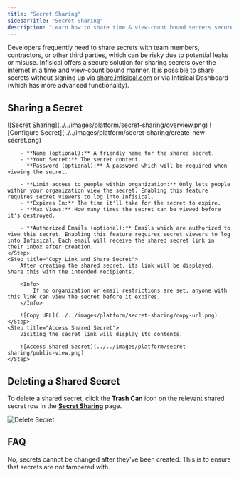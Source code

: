 ```yaml
---
title: "Secret Sharing"
sidebarTitle: "Secret Sharing"
description: "Learn how to share time & view-count bound secrets securely with anyone on the internet."
---
```


Developers frequently need to share secrets with team members, contractors, or other third parties, which can be risky due to potential leaks or misuse.
Infisical offers a secure solution for sharing secrets over the internet in a time and view-count bound manner. It is possible to share secrets without signing up via [share.infisical.com](https://share.infisical.com) or via Infisical Dashboard (which has more advanced functionality).

## Sharing a Secret

<Steps>
    <Step title="Navigate to the 'Secret Sharing' page and click 'Share Secret'">
        ![Secret Sharing](../../images/platform/secret-sharing/overview.png)
    </Step>
    <Step title="Configure Secret Share">
        ![Configure Secret](../../images/platform/secret-sharing/create-new-secret.png)

        - **Name (optional):** A friendly name for the shared secret.
        - **Your Secret:** The secret content.
        - **Password (optional):** A password which will be required when viewing the secret.

        - **Limit access to people within organization:** Only lets people within your organization view the secret. Enabling this feature requires secret viewers to log into Infisical.
        - **Expires In:** The time it'll take for the secret to expire.
        - **Max Views:** How many times the secret can be viewed before it's destroyed.

        - **Authorized Emails (optional):** Emails which are authorized to view this secret. Enabling this feature requires secret viewers to log into Infisical. Each email will receive the shared secret link in their inbox after creation.
    </Step>
    <Step title="Copy Link and Share Secret">
        After creating the shared secret, its link will be displayed. Share this with the intended recipients.

        <Info>
            If no organization or email restrictions are set, anyone with this link can view the secret before it expires.
        </Info>

        ![Copy URL](../../images/platform/secret-sharing/copy-url.png)
    </Step>
    <Step title="Access Shared Secret">
        Visiting the secret link will display its contents.

        ![Access Shared Secret](../../images/platform/secret-sharing/public-view.png)
    </Step>
</Steps>

## Deleting a Shared Secret

To delete a shared secret, click the **Trash Can** icon on the relevant shared secret row in the [**Secret Sharing**](https://app.infisical.com/organization/secret-sharing?selectedTab=share-secret) page.

![Delete Secret](../../images/platform/secret-sharing/delete-secret.png)

## FAQ

<AccordionGroup>
    <Accordion title="Can secrets be changed after they are shared?">
        No, secrets cannot be changed after they've been created. This is to ensure that secrets are not tampered with.
    </Accordion>
</AccordionGroup>
